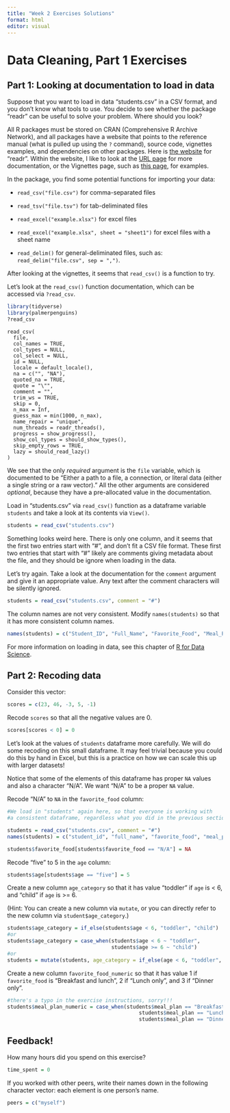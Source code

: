 ```yaml
---
title: "Week 2 Exercises Solutions"
format: html
editor: visual
---
```


# Data Cleaning, Part 1 Exercises

## Part 1: Looking at documentation to load in data

Suppose that you want to load in data "students.csv" in a CSV format, and you don't know what tools to use. You decide to see whether the package "readr" can be useful to solve your problem. Where should you look?

All R packages must be stored on CRAN (Comprehensive R Archive Network), and all packages have a website that points to the reference manual (what is pulled up using the `?` command), source code, vignettes examples, and dependencies on other packages. Here is [the website](https://cran.r-project.org/web/packages/readr/) for "readr". Within the website, I like to look at the [URL page](https://readr.tidyverse.org/) for more documentation, or the Vignettes page, such as [this page](https://cran.r-project.org/web/packages/readr/vignettes/column-types.html), for examples.

In the package, you find some potential functions for importing your data:

-   `read_csv("file.csv")` for comma-separated files

-   `read_tsv("file.tsv")` for tab-deliminated files

-   `read_excel("example.xlsx")` for excel files

-   `read_excel("example.xlsx", sheet = "sheet1")` for excel files with a sheet name

-   `read_delim()` for general-deliminated files, such as: `read_delim("file.csv", sep = ",")`.

After looking at the vignettes, it seems that `read_csv()` is a function to try.

Let's look at the `read_csv()` function documentation, which can be accessed via `?read_csv`.

```r
library(tidyverse)
library(palmerpenguins)
?read_csv
```

```         
read_csv(
  file,
  col_names = TRUE,
  col_types = NULL,
  col_select = NULL,
  id = NULL,
  locale = default_locale(),
  na = c("", "NA"),
  quoted_na = TRUE,
  quote = "\"",
  comment = "",
  trim_ws = TRUE,
  skip = 0,
  n_max = Inf,
  guess_max = min(1000, n_max),
  name_repair = "unique",
  num_threads = readr_threads(),
  progress = show_progress(),
  show_col_types = should_show_types(),
  skip_empty_rows = TRUE,
  lazy = should_read_lazy()
)
```

We see that the only *required* argument is the `file` variable, which is documented to be "Either a path to a file, a connection, or literal data (either a single string or a raw vector)." All the other arguments are considered *optional*, because they have a pre-allocated value in the documentation.

Load in "students.csv" via `read_csv()` function as a dataframe variable `students` and take a look at its contents via `View()`.

```r
students = read_csv("students.csv")
```

Something looks weird here. There is only one column, and it seems that the first two entries start with "\#", and don't fit a CSV file format. These first two entries that start with "\#" likely are comments giving metadata about the file, and they should be ignore when loading in the data.

Let's try again. Take a look at the documentation for the `comment` argument and give it an appropriate value. Any text after the comment characters will be silently ignored.

```r
students = read_csv("students.csv", comment = "#")
```

The column names are not very consistent. Modify `names(students)` so that it has more consistent column names.

```r
names(students) = c("Student_ID", "Full_Name", "Favorite_Food", "Meal_Plan", "Age")

```

For more information on loading in data, see this chapter of [R for Data Science](https://r4ds.hadley.nz/spreadsheets).

## Part 2: Recoding data

Consider this vector:

```r
scores = c(23, 46, -3, 5, -1)
```

Recode `scores` so that all the negative values are 0.

```r
scores[scores < 0] = 0
```

Let's look at the values of `students` dataframe more carefully. We will do some recoding on this small dataframe. It may feel trivial because you could do this by hand in Excel, but this is a practice on how we can scale this up with larger datasets!

Notice that some of the elements of this dataframe has proper `NA` values and also a character "N/A". We want "N/A" to be a proper `NA` value.

Recode "N/A" to `NA` in the `favorite_food` column:

```r
#We load in "students" again here, so that everyone is working with 
#a consistent dataframe, regardless what you did in the previous section.

students = read_csv("students.csv", comment = "#")
names(students) = c("student_id", "full_name", "favorite_food", "meal_plan", "age")
```

```r
students$favorite_food[students$favorite_food == "N/A"] = NA
```

Recode "five" to 5 in the `age` column:

```r
students$age[students$age == "five"] = 5
```

Create a new column `age_category` so that it has value "toddler" if `age` is \< 6, and "child" if `age` is \>= 6.

(Hint: You can create a new column via `mutate`, or you can directly refer to the new column via `student$age_category`.)

```r

students$age_category = if_else(students$age < 6, "toddler", "child")
#or
students$age_category = case_when(students$age < 6 ~ "toddler",
                                  students$age >= 6 ~ "child")
#or
students = mutate(students, age_category = if_else(age < 6, "toddler", "child"))
```

Create a new column `favorite_food_numeric` so that it has value 1 if `favorite_food` is "Breakfast and lunch", 2 if "Lunch only", and 3 if "Dinner only".

```r
#there's a typo in the exercise instructions, sorry!!!
students$meal_plan_numeric = case_when(students$meal_plan == "Breakfast and lunch" ~ 1,
                                           students$meal_plan == "Lunch only" ~ 2,
                                           students$meal_plan == "Dinner only" ~ 3)
```

## Feedback!

How many hours did you spend on this exercise?

```r
time_spent = 0 
```

If you worked with other peers, write their names down in the following character vector: each element is one person's name.

```r
peers = c("myself")
```
